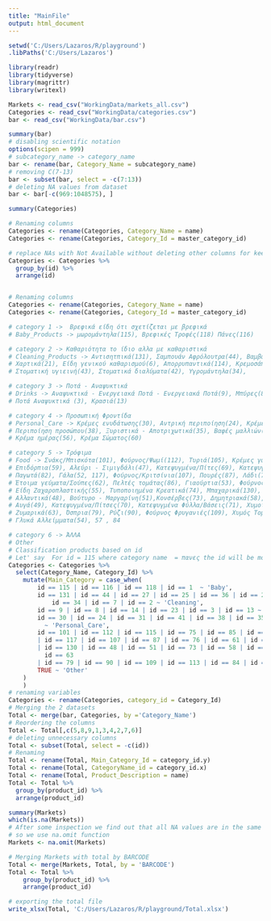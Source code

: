 ```yaml
---
title: "MainFile"
output: html_document
---
```


```R
setwd('C:/Users/Lazaros/R/playground')
.libPaths('C:/Users/Lazaros')
```

```R
library(readr)
library(tidyverse)
library(magrittr)
library(writexl)
```

```R
Markets <- read_csv("WorkingData/markets_all.csv")
Categories <- read_csv("WorkingData/categories.csv")
bar <- read_csv("WorkingData/bar.csv")
```

```R
summary(bar)
# disabling scientific notation
options(scipen = 999)
# subcategory_name -> category_name
bar <- rename(bar, Category_Name = subcategory_name)
# removing C(7-13)
bar <- subset(bar, select = -c(7:13))
# deleting NA values from dataset
bar <- bar[-c(969:1048575), ]
```

```R
summary(Categories)

# Renaming columns
Categories <- rename(Categories, Category_Name = name)
Categories <- rename(Categories, Category_Id = master_category_id)

# replace NAs with Not Available without deleting other columns for keeping name and ids
Categories <- Categories %>% 
  group_by(id) %>% 
  arrange(id) 


# Renaming columns
Categories <- rename(Categories, Category_Name = name)
Categories <- rename(Categories, Category_Id = master_category_id)

# category 1 ->  Βρεφικά είδη ότι σχετίζεται με βρεφικά 
# Baby_Products -> μωρομάντηλα(115), Βρεφικές Τροφές(118) Πάνες(116)

# category 2 -> Καθαριότητα το ίδιο αλλα με καθαριστικά
# Cleaning_Products -> Αντισητπικά(131), Σαμπουάν Αφρόλουτρα(44), Βαμβάκια(27), Αποσμητικά(25), Οδοντόβουρτσες(36), 
# Χαρτικά(21), Είδη γενικού καθαρισμού(6), Απορρυπαντικά(114), Κρεμοσάπουνα - Σαπούνι(32), 
# Στοματική υγιεινή(43), Στοματικά διαλύματα(42), Υγρομάντηλα(34), 

# category 3 -> Ποτά - Αναψυκτικά 
# Drinks -> Αναψυκτικά - Ενεργειακά Ποτά - Ενεργειακά Ποτά(9), Μπύρες(8), Ποτά(14), Χυμοί(23), 
# Ποτά Αναψυκτικά (3), Κρασιά(13)

# category 4 -> Προσωπική Φροντίδα 
# Personal_Care -> Κρέμες ενυδάτωσης(30), Αντρική περιποίηση(24), Κρέμες μαλλιών(31), Σερβιέτες(41),
# Περιποίηση προσώπου(38), Ξυριστικά - Αποτριχωτικά(35), Βαφές μαλλιών(28), Προϊόντα μαλλιών(39), 
# Κρέμα ημέρας(56), Κρέμα Σώματος(60)

# category 5 -> Τρόφιμα
# Food -> Σνάκς/Μπισκότα(101), Φούρνος/Ψωμί(112), Τυριά(105), Κρέμες γάλακτος(75), Κύβοι(85), 
# Επιδόρπια(59), Αλεύρι - Σιμιγδάλι(47), Κατεψυγμένα/Πίτες(69), Κατεψυγμένα/Λαχανικά"(68), 
# Παγωτά(82), Γάλα(52, 117), Φούρνος/Κριτσίνια(107), Πουρές(87), Λάδι(76), "Έτοιμα γεύματα/Σαλάτες" (61), 
# Έτοιμα γεύματα/Σούπες(62), Πελτές τομάτας(86), Γιαούρτια(53), Φούρνος/Τσουρέκια(110), 
# Είδη Ζαχαροπλαστικής(55), Τυποποιημένα Κρεατικά(74), Μπαχαρικά(130), 
# Αλλαντικά(48), Βούτυρο - Μαργαρίνη(51),Κονσέρβες(73), Δημητριακά(58), Φούρνος/Παξιμάδια(108), 
# Αυγά(49), Κατεψυγμένα/Πίτσες(70), Κατεψυγμένα Φύλλα/Βάσεις(71), Χυμοί(23), Σάλτσες- Dressings(94), 
# Ζυμαρικά(63), Όσπρια(79), Ρύζι(90), Φούρνος Φρυγανιές(109), Χυμός Τομάτας(113), Ξύδι(84), Κατεψ Ψάρια(67), κΑΤΕΨ πΑΤΆΤΕς(66),
# Γλυκά Αλλείμματα(54), 57 , 84

# category 6 -> ΆΛΛΑ
# Other
# Classification products based on id 
# Let' say  For id = 115 where category name  = πανες the id will be moved to category 1 named Baby
Categories <- Categories %>% 
  select(Category_Name, Category_Id) %>% 
    mutate(Main_Category = case_when(
        id == 115 | id == 116 | id == 118 | id == 1  ~ 'Baby',
        id == 131 | id == 44 | id == 27 | id == 25 | id == 36 | id == 21 | id == 6 | id == 114 | id == 32 | id == 43 | id == 42 | 
            id == 34 | id == 7 | id == 2 ~ 'Cleaning',
        id == 9 | id == 8 | id == 14 | id == 23 | id == 3 | id == 13 ~ 'Drinks',
        id == 30 | id == 24 | id == 31 | id == 41 | id == 38 | id == 35 | id == 28 | id == 39 | id == 56 | id == 60 | id == 4
          ~ 'Personal_Care',
        id == 101 | id == 112 | id == 115 | id == 75 | id == 85 | id == 59 | id == 47 | id == 69 | id == 68 | id == 82 | id == 52
        | id == 117 | id == 107 | id == 87 | id == 76 | id == 61 | id == 62 | id == 86 | id == 53 | id == 110 | id == 55 | id == 74
        | id == 130 | id == 48 | id == 51 | id == 73 | id == 58 | id == 108 | id == 49 | id == 70 | id == 71 | id == 23 | id == 94 | 
          id == 63
        | id == 79 | id == 90 | id == 109 | id == 113 | id == 84 | id == 67 | id == 66 | id == 54 | id == 57 | id == 5 ~ 'Food',
        TRUE ~ 'Other'
    )
    )
# renaming variables
Categories <- rename(Categories, category_id = Category_Id)
# Merging the 2 datasets
Total <- merge(bar, Categories, by ='Category_Name')
# Reordering the columns
Total <- Total[,c(5,8,9,1,3,4,2,7,6)]
# deleting unnecessary columns 
Total <- subset(Total, select = -c(id))
# Renaming
Total <- rename(Total, Main_Category_Id = category_id.y)
Total <- rename(Total, CategoryName_id = category_id.x)
Total <- rename(Total, Product_Description = name)
Total <- Total %>% 
  group_by(product_id) %>% 
  arrange(product_id)
```

```R
summary(Markets)
which(is.na(Markets))
# After some inspection we find out that all NA values are in the same rows of our columns 
# so we use na.omit function
Markets <- na.omit(Markets)

# Merging Markets with total by BARCODE
Total <- merge(Markets, Total, by = 'BARCODE')
Total <- Total %>% 
    group_by(product_id) %>% 
    arrange(product_id)

# exporting the total file
write_xlsx(Total, 'C:/Users/Lazaros/R/playground/Total.xlsx')
```